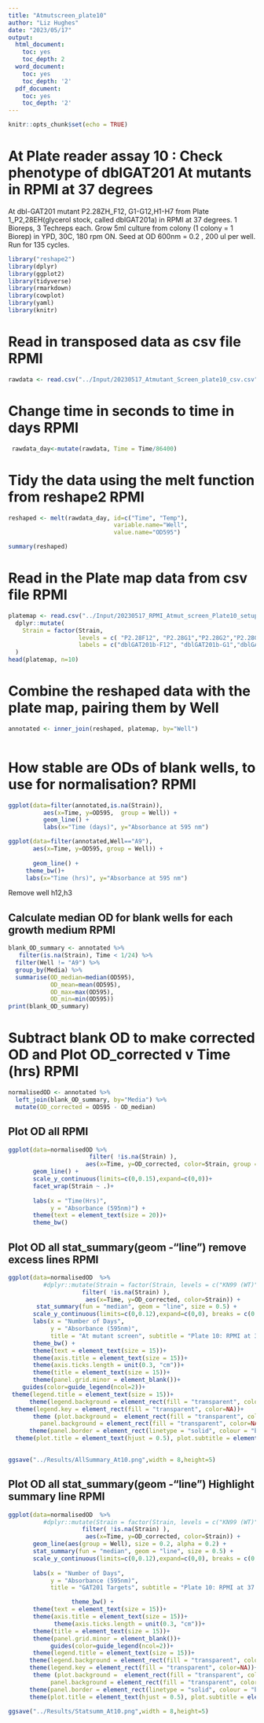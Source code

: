 ```yaml
---
title: "Atmutscreen_plate10"
author: "Liz Hughes"
date: "2023/05/17"
output: 
  html_document:
    toc: yes
    toc_depth: 2
  word_document:
    toc: yes
    toc_depth: '2'
  pdf_document:
    toc: yes
    toc_depth: '2'
---
```


```r
knitr::opts_chunk$set(echo = TRUE)
```


# At Plate reader assay 10 : Check phenotype of dblGAT201 At mutants in RPMI at 37 degrees

 At dbl-GAT201 mutant P2.28ZH_F12, G1-G12,H1-H7 from Plate 1_P2,28EH(glycerol stock, called dblGAT201a)  in RPMI at 37 degrees.
1 Bioreps, 3 Techreps each.
Grow 5ml culture from colony (1 colony = 1 Biorep) in YPD, 30C, 180 rpm ON.
Seed at OD 600nm = 0.2 , 200 ul per well.
Run for 135 cycles.

```r

library("reshape2")
library(dplyr)
library(ggplot2)
library(tidyverse)
library(rmarkdown)
library(cowplot)
library(yaml)
library(knitr)
```



# Read in transposed data as csv file RPMI

```r

rawdata <- read.csv("../Input/20230517_Atmutant_Screen_plate10_csv.csv")

```

# Change time in seconds to time in days RPMI

```r

 rawdata_day<-mutate(rawdata, Time = Time/86400)

```

# Tidy the data using the melt function from reshape2 RPMI

```r

reshaped <- melt(rawdata_day, id=c("Time", "Temp"), 
                              variable.name="Well",
                              value.name="OD595")

summary(reshaped)
```

# Read in the Plate map data from csv file RPMI

```r

platemap <- read.csv("../Input/20230517_RPMI_Atmut_screen_Plate10_setup.csv") %>%     
  dplyr::mutate(
    Strain = factor(Strain, 
                    levels = c( "P2.28F12", "P2.28G1","P2.28G2","P2.28G3","P2.28G4","P2.28G5","P2.28G6","P2.28G7", "P2.28G8","P2.28G9","P2.28G10","P2.28G11","P2.28G12","P2.28H1","P2.28H2","P2.28H3","P2.28H4","P2.28H5","P2.28H6","P2.28H7"),
                    labels = c("dblGAT201b-F12", "dblGAT201b-G1","dblGAT201b-G2","dblGAT201b-G3","dblGAT201b-G4","dblGAT201b-G5","dblGAT201b-G6","dblGAT201b-G7","dblGAT201b-G8","dblGAT201b-G9", "dblGAT201b-G10","dblGAT201b-G11","dblGAT201b-G12","dblGAT201b-H1","dblGAT201b-H2","dblGAT201b-H3","dblGAT201b-H4","dblGAT201b-H5","dblGAT201b-H6","dblGAT201b-H7"))
  )
head(platemap, n=10)


```

# Combine the reshaped data with the plate map, pairing them by Well 

```r

annotated <- inner_join(reshaped, platemap, by="Well")
 
```

# How stable are ODs of blank wells, to use for normalisation? RPMI

```r

ggplot(data=filter(annotated,is.na(Strain)),
          aes(x=Time, y=OD595,  group = Well)) + 
          geom_line() + 
          labs(x="Time (days)", y="Absorbance at 595 nm")
```


```r

ggplot(data=filter(annotated,Well=="A9"), 
       aes(x=Time, y=OD595, group = Well)) + 
 
       geom_line() + 
     theme_bw()+
     labs(x="Time (hrs)", y="Absorbance at 595 nm")

```


Remove well h12,h3

## Calculate median OD for blank wells for each growth medium RPMI


```r

blank_OD_summary <- annotated %>%
   filter(is.na(Strain), Time < 1/24) %>%
  filter(Well != "A9") %>%
  group_by(Media) %>%
  summarise(OD_median=median(OD595),
            OD_mean=mean(OD595),
            OD_max=max(OD595),
            OD_min=min(OD595))
print(blank_OD_summary)
```

# Subtract blank OD to make corrected OD and Plot OD_corrected v Time (hrs) RPMI

```r

normalisedOD <- annotated %>%
  left_join(blank_OD_summary, by="Media") %>%
  mutate(OD_corrected = OD595 - OD_median)

```

## Plot OD all RPMI

```r

ggplot(data=normalisedOD %>%
                       filter( !is.na(Strain) ), 
                      aes(x=Time, y=OD_corrected, color=Strain, group = Well)) + 
       geom_line() + 
       scale_y_continuous(limits=c(0,0.15),expand=c(0,0))+
       facet_wrap(Strain ~ .)+
  
       labs(x = "Time(Hrs)",
            y = "Absorbance (595nm)") +
       theme(text = element_text(size = 20))+
       theme_bw()
```


## Plot OD all stat_summary(geom -"line") remove excess lines RPMI

```r

ggplot(data=normalisedOD  %>%
          #dplyr::mutate(Strain = factor(Strain, levels = c("KN99 (WT)", "GAT201", "P2.7A1","P2.7A2","P2.7A3","P2.7A4","P2.7A5","P2.7A6","P2.7A7","P2.7A8","P2.7A9","P2.28A1","P2.28A2","P2.28A3","P2.28A4","P2.28A5","P2.28A6","P2.28A7","P2.28A8","P2.28A9" )))%>%
                     filter( !is.na(Strain) ),  
                      aes(x=Time, y=OD_corrected, color=Strain)) + 
        stat_summary(fun = "median", geom = "line", size = 0.5) +
       scale_y_continuous(limits=c(0,0.12),expand=c(0,0), breaks = c(0, 0.05, 0.1)) +
       labs(x = "Number of Days",
            y = "Absorbance (595nm)",
            title = "At mutant screen", subtitle = "Plate 10: RPMI at 37 degrees") +
       theme_bw() +
       theme(text = element_text(size = 15))+
       theme(axis.title = element_text(size = 15))+
       theme(axis.ticks.length = unit(0.3, "cm"))+
       theme(title = element_text(size = 15))+
       theme(panel.grid.minor = element_blank())+
    guides(color=guide_legend(ncol=2))+
 theme(legend.title = element_text(size = 15))+
      theme(legend.background = element_rect(fill = "transparent", color=NA))+
  theme(legend.key = element_rect(fill = "transparent", color=NA))+
       theme (plot.background =  element_rect(fill = "transparent", color=NA), 
         panel.background = element_rect(fill = "transparent", color=NA),)+
      theme(panel.border = element_rect(linetype = "solid", colour = "black", size = 2))+
  theme(plot.title = element_text(hjust = 0.5), plot.subtitle = element_text(hjust = 0.5) )
       
```


```r

ggsave("../Results/AllSummary_At10.png",width = 8,height=5)
```


## Plot OD all stat_summary(geom -"line") Highlight summary line RPMI

```r


ggplot(data=normalisedOD  %>%
          #dplyr::mutate(Strain = factor(Strain, levels = c("KN99 (WT)", "GAT201", "P2.7A1","P2.7A2","P2.7A3","P2.7A4","P2.7A5","P2.7A6","P2.7A7","P2.7A8","P2.7A9","P2.28A1","P2.28A2","P2.28A3","P2.28A4","P2.28A5","P2.28A6","P2.28A7","P2.28A8","P2.28A9" )))%>%
                     filter( !is.na(Strain) ),  
                      aes(x=Time, y=OD_corrected, color=Strain)) + 
       geom_line(aes(group = Well), size = 0.2, alpha = 0.2) + 
       stat_summary(fun = "median", geom = "line", size = 0.5) +
       scale_y_continuous(limits=c(0,0.12),expand=c(0,0), breaks = c(0, 0.05, 0.1)) +
   
       labs(x = "Number of Days",
            y = "Absorbance (595nm)",
            title = "GAT201 Targets", subtitle = "Plate 10: RPMI at 37 degrees") +

                  theme_bw() +
       theme(text = element_text(size = 15))+
       theme(axis.title = element_text(size = 15))+
             theme(axis.ticks.length = unit(0.3, "cm"))+
       theme(title = element_text(size = 15))+
       theme(panel.grid.minor = element_blank())+
            guides(color=guide_legend(ncol=2))+
       theme(legend.title = element_text(size = 15))+
      theme(legend.background = element_rect(fill = "transparent", color=NA))+
      theme(legend.key = element_rect(fill = "transparent", color=NA))+
       theme (plot.background =  element_rect(fill = "transparent", color=NA), 
            panel.background = element_rect(fill = "transparent", color=NA),)+
      theme(panel.border = element_rect(linetype = "solid", colour = "black", size = 1))+
      theme(plot.title = element_text(hjust = 0.5), plot.subtitle = element_text(hjust = 0.5))
```

```r

ggsave("../Results/Statsumm_At10.png",width = 8,height=5)
```




